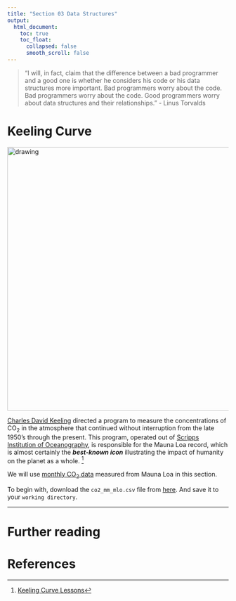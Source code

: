 ```yaml
---
title: "Section 03 Data Structures"
output:
  html_document:
    toc: true
    toc_float:
      collapsed: false
      smooth_scroll: false
---
```


> "I will, in fact, claim that the difference between a bad programmer and a good one is whether he considers his code or his data structures more important. Bad programmers worry about the code. Bad programmers worry about the code. Good programmers worry about data structures and their relationships." - Linus Torvalds

# Keeling Curve

<img src="figs/mlo_record.png" alt="drawing" width="600"/>

[Charles David Keeling](https://scrippsco2.ucsd.edu/history_legacy/charles_david_keeling_biography.html) directed a program to measure the concentrations of CO~2~ in the atmosphere that continued without interruption from the late 1950's through the present. This program, operated out of [Scripps Institution of Oceanography](https://scripps.ucsd.edu), is responsible for the Mauna Loa record, which is almost certainly the ***best-known icon*** illustrating the impact of humanity on the planet as a whole. [^1] 

We will use [monthly CO~2~ data](https://www.esrl.noaa.gov/gmd/ccgg/trends/data.html) measured from Mauna Loa in this section. 

To begin with, download the `co2_mm_mlo.csv` file from [here](). And save it to your `working directory`.

[^1]: [Keeling Curve Lessons](https://scrippsco2.ucsd.edu/history_legacy/keeling_curve_lessons.html)

***

# Further reading



# References  
